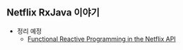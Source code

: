 ## Netflix RxJava 이야기

- 정리 예정 
  - [Functional Reactive Programming in the Netflix API](https://www.infoq.com/presentations/Netflix-API-rxjava-hystrix/)

